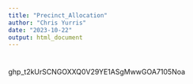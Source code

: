 ```yaml
---
title: "Precinct_Allocation"
author: "Chris Yurris"
date: "2023-10-22"
output: html_document
---
```

#
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 